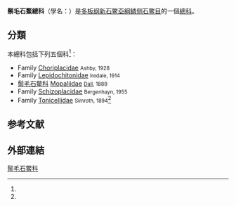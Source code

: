 {{Automatic taxobox
|image = Lepidochitona cinerea.JPG
|image_caption = ''[[Lepidochitona_cinerea|Lepidochitona cinerea]]''
| taxon = Mopalioidea
| authority = [[W._H._Dall|Dall]], 1889<ref name=WoRMS_385408 />
| subdivision_ranks = [[科_(生物)|科]]
| subdivision = [[#分類|見內文]]
}}

'''鬃毛石鱉總科'''（學名：{{lang|la|'''Mopalioidea'''}}）是[[多板纲|多板纲]][[新石鳖亞綱|新石鳖亞綱]][[鳞侧石鳖目|鳞侧石鳖目]]的一個[[總科|總科]]。

==分類==
本總科包括下列五個科<ref name=WoRMS_385408 />：
* Family [[Choriplacidae|Choriplacidae]] <small>Ashby, 1928</small>
* Family [[Lepidochitonidae|Lepidochitonidae]] <small>Iredale, 1914</small>
* [[鬃毛石鳖科|鬃毛石鳖科]] [[Mopaliidae|Mopaliidae]] <small>[[W._H._Dall|Dall]], 1889</small>
* Family [[Schizoplacidae|Schizoplacidae]] <small>Bergenhayn, 1955</small>
* Family [[Tonicellidae|Tonicellidae]] <small>Simroth, 1894</small><ref name="WoRMS_385500" />

== 参考文献 ==
{{reflist |refs=
<ref name=WoRMS_385408>{{cite WoRMS |id=385408 |title=Mopalioidea Dall, 1889  |date=2016-08-28 |accessdate=2016-10-14 |last1=Schwabe |first1=Enrico |authorlink1=Enrico Schwabe }}</ref>
}}

==外部連結==
{{commons category|Mopalioidea}}
{{Taxonbar|from=Q24835195}}

[[Category:鬃毛石鱉科|]]